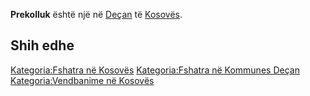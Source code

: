 {{Fshat në 
 | Emri                = Prekolluk
 | EmriAlt                = 
 | NAME_SHORT_FORM=      
 | NAME_GENERIC=      
 | NAME_SORT_NAME_RO=      PREKOLLUK
 | FULL_NAME_RO = Prekolluk
 | FULL_NAME_ND_RO=Prekolluk
 | SORT_NAME_RG=PREKOLLUK
 | FULL_NAME_RG=Prekolluk
 | FULL_NAME_ND_RG=Prekolluk
 | SRP_NAME_SHORT_FORM=      
 | SRP_NAME_GENERIC=      
 | SRP_NAME_SORT_NAME_RO=      
 | SRP_FULL_NAME_RO = 
 | SRP_FULL_NAME_ND_RO=
 | SRP_SORT_NAME_RG=
 | SRP_FULL_NAME_RG=
 | SRP_FULL_NAME_ND_RG=
 | Emri (Rasa dhanore) = 
 | Figura              = 
 | Shteti              = Kosovo
 | Komuna              = Deçan
 | Kodi postar         = 
 | Sipërfaqja          = 

 | Popullsia           = 

 | Regj. i popullsisë  = 
 | Dend. e popullsisë  = 
 | Faqja zyrtare       = 
 <!--- Koordinatat ----> 
 | Gjerësia            = 42.507778
 | Gjatësia            = 20.339167
 | Lartësia            = 
}}
'''Prekolluk''' është një [[]] në [[Deçan]] të [[Kosovës]].

<!-- == Gjeografia == -->
<!-- == Historia == -->
<!-- == Demografia == -->
== Shih edhe ==
{{Komuna Deçan}}
{{Kosovo-Administrata-Cung}}

[[Kategoria:Fshatra në Kosovës]]
[[Kategoria:Fshatra në Kommunes Deçan]]
[[Kategoria:Vendbanime në Kosovës]]